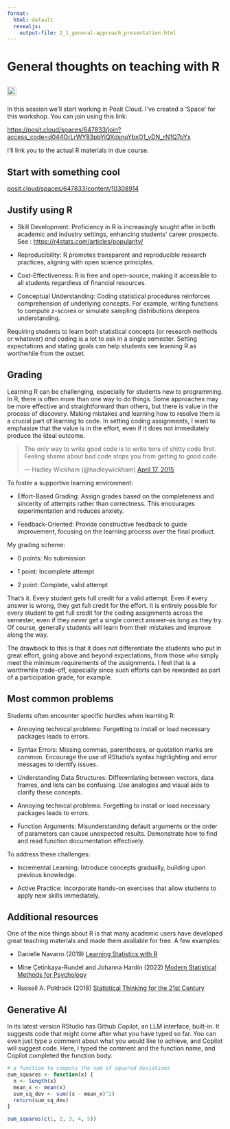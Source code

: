 ```yaml
---
format: 
  html: default
  revealjs: 
    output-file: 2_1_general-approach_presentation.html
---
```


# General thoughts on teaching with R

::: callout-note
## ![](images/posit-cloud-logo.png){style="height: 1em;"}  

In this session we'll start working in Posit Cloud. I've created a 'Space' for this workshop. You can join using this link:

<https://posit.cloud/spaces/647833/join?access_code=d044OrLrWY83pbYiQXdsnuYbxO1_vDN_rN1Q7pYx>

I'll link you to the actual R materials in due course.
:::

## Start with something cool

[posit.cloud/spaces/647833/content/10308914](https://posit.cloud/spaces/647833/content/10308914)

## Justify using R

-   Skill Development: Proficiency in R is increasingly sought after in both academic and industry settings, enhancing students' career prospects. See : <https://r4stats.com/articles/popularity/>

-   Reproducibility: R promotes transparent and reproducible research practices, aligning with open science principles.

-   Cost-Effectiveness: R is free and open-source, making it accessible to all students regardless of financial resources.

-   Conceptual Understanding: Coding statistical procedures reinforces comprehension of underlying concepts. For example, writing functions to compute z-scores or simulate sampling distributions deepens understanding.

Requiring students to learn both statistical concepts (or research methods or whatever) *and* coding is a lot to ask in a single semester. Setting expectations and stating goals can help students see learning R as worthwhile from the outset.

## Grading

::: {.content-hidden when-format="revealjs"}
Learning R can be challenging, especially for students new to programming. In R, there is often more than one way to do things. Some approaches may be more effective and straightforward than others, but there is value in the process of discovery. Making mistakes and learning how to resolve them is a crucial part of learning to code. In setting coding assignments, I want to emphasize that the value is in the effort, even if it does not immediately produce the ideal outcome.
:::

```{=html}
<blockquote class="twitter-tweet"><p lang="en" dir="ltr">The only way to write good code is to write tons of shitty code first. Feeling shame about bad code stops you from getting to good code</p>&mdash; Hadley Wickham (@hadleywickham) <a href="https://twitter.com/hadleywickham/status/589068687669243905?ref_src=twsrc%5Etfw">April 17, 2015</a></blockquote>
```

To foster a supportive learning environment:

-   Effort-Based Grading: Assign grades based on the completeness and sincerity of attempts rather than correctness. This encourages experimentation and reduces anxiety.

-   Feedback-Oriented: Provide constructive feedback to guide improvement, focusing on the learning process over the final product.

My grading scheme:

-   0 points: No submission

-   1 point: Incomplete attempt

-   2 point: Complete, valid attempt

::: {.content-hidden when-format="revealjs"}
That's it. Every student gets full credit for a valid attempt. Even if every answer is wrong, they get full credit for the effort. It is entirely possible for every student to get full credit for the coding assignments across the semester, even if they never get a single correct answer–as long as they try. Of course, generally students will learn from their mistakes and improve along the way.

The drawback to this is that it does not differentiate the students who put in great effort, going above and beyond expectations, from those who simply meet the minimum requirements of the assignments. I feel that is a worthwhile trade-off, especially since such efforts can be rewarded as part of a participation grade, for example.
:::

## Most common problems

Students often encounter specific hurdles when learning R:

-   Annoying technical problems: Forgetting to install or load necessary packages leads to errors.

-   Syntax Errors: Missing commas, parentheses, or quotation marks are common. Encourage the use of RStudio's syntax highlighting and error messages to identify issues.

-   Understanding Data Structures: Differentiating between vectors, data frames, and lists can be confusing. Use analogies and visual aids to clarify these concepts.

-   Annoying technical problems: Forgetting to install or load necessary packages leads to errors.

-   Function Arguments: Misunderstanding default arguments or the order of parameters can cause unexpected results. Demonstrate how to find and read function documentation effectively.

To address these challenges:

-   Incremental Learning: Introduce concepts gradually, building upon previous knowledge.

-   Active Practice: Incorporate hands-on exercises that allow students to apply new skills immediately.

## Additional resources

One of the nice things about R is that many academic users have developed great teaching materials and made them available for free. A few examples:

-   Danielle Navarro (2019) [Learning Statistics with R](https://learningstatisticswithr.com/book/)

-   Mine Çetinkaya-Rundel and Johanna Hardin (2022) [Modern Statistical Methods for Psychology](https://bookdown.org/gregcox7/ims_psych/)

-   Russell A. Poldrack (2018) [Statistical Thinking for the 21st Century](http://statsthinking21.org/index.html)

## Generative AI

In its latest version RStudio has Github Copilot, an LLM interface, built-in. It suggests code that might come after what you have typed so far. You can even just type a comment about what you would like to achieve, and Copilot will suggest code. Here, I typed the comment and the function name, and Copilot completed the function body.

```r
# a function to compute the sum of squared deviations
sum_squares <- function(x) {
  n <- length(x)
  mean_x <- mean(x)
  sum_sq_dev <- sum((x - mean_x)^2)
  return(sum_sq_dev)
}

sum_squares(c(1, 2, 3, 4, 5))

```
